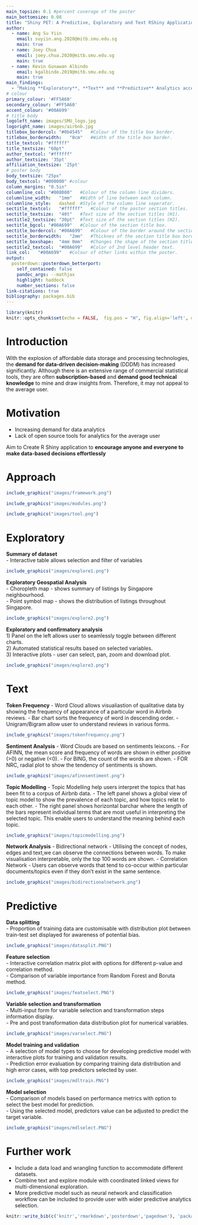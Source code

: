 ```yaml
---
main_topsize: 0.1 #percent coverage of the poster
main_bottomsize: 0.08
title: "Shiny PET: A Predictive, Exploratory and Text RShiny Application using Airbnb data"
author:
  - name: Ang Su Yiin
    email: suyiin.ang.2020@mitb.smu.edu.sg
    main: true
  - name: Joey Chua
    email: joey.chua.2020@mitb.smu.edu.sg
    main: true
  - name: Kevin Gunawan Albindo
    email: kgalbindo.2019@mitb.smu.edu.sg
    main: true    
main_findings:
  - "Making **Exploratory**, **Text** and **Predictive** Analytics accessible to everyone"
# colour
primary_colour: '#FF5A60'
secondary_colour: '#FF5A60'
accent_colour: '#00A699'
# title body
logoleft_name: images/SMU_logo.jpg
logoright_name: images/airbnb.jpg
titlebox_bordercol:	"#0b4545"	#Colour of the title box border.
titlebox_borderwidth:	"0cm"	#Width of the title box border.
title_textcol: "#ffffff"
title_textsize: "60pt"
author_textcol: "#ffffff" 
author_textsize: '35pt'
affiliation_textsize: '25pt'
# poster body
body_textsize: "25px"
body_textcol: "#000000" #colour
column_margins: "0.5in"
columnline_col:	"#008080"	#Colour of the column line dividers.
columnline_width:	"1mm"	#Width of line between each column.
columnline_style:	dashed	#Style of the column line seperator.
sectitle_textcol:	"#ffffff"	#Colour of the poster section titles.
sectitle_textsize:	"40t"	#Text size of the section titles (H1).
sectitle2_textsize:	"30pt"	#Text size of the section titles (H2).
sectitle_bgcol:	"#00A699"	#Colour of the section title box.
sectitle_bordercol:	"#00A699"	#Colour of the border around the section title box.
sectitle_borderwidth:	"2mm"	#Thicknes of the section title box border.
sectitle_boxshape:	"4mm 0mm"	#Changes the shape of the section title box.
sectitle2_textcol:	"#00A699"	#Color of 2nd level header text.
link_col:	"#00A699"	#Colour of other links within the poster.
output: 
  posterdown::posterdown_betterport:
    self_contained: false
    pandoc_args: --mathjax
    highlight: haddock
    number_sections: false
link-citations: true
bibliography: packages.bib
---
```


```r
library(knitr)
knitr::opts_chunk$set(echo = FALSE,  fig.pos = "H", fig.align='left', dpi = 300)
```

# Introduction

With the explosion of affordable data storage and processing technologies, the **demand for data-driven decision-making** (DDDM) has increased significantly. Although there is an extensive range of commercial statistical tools, they are often **subscription-based** and **demand good technical knowledge** to mine and draw insights from. Therefore, it may not appeal to the average user. 

# Motivation
- Increasing demand for data analytics  
- Lack of open source tools for analytics for the average user  

Aim to Create R Shiny application to **encourage anyone and everyone to make data-based decisions effortlessly** 

# Approach

```r
include_graphics("images/framework.png")
```

```r
include_graphics("images/modules.png")
```

```r
include_graphics("images/tool.png")
```

# Exploratory 
**Summary of dataset**  
- Interactive table allows selection and filter of variables 
```r
include_graphics("images/explore1.png")
```

**Exploratory Geospatial Analysis**  
- Choropleth map - shows summary of listings by Singapore neighbourhood.  
- Point symbol map - shows the distribution of listings throughout Singapore.  
```r
include_graphics("images/explore2.png")
```

**Exploratory and confirmatory analysis**  
1) Panel on the left allows user to seamlessly toggle between different charts.  
2) Automated statistical results based on selected variables.  
3) Interactive plots - user can select, pan, zoom and download plot.  
```r
include_graphics("images/explore3.png")
```


# Text

**Token Frequency**
- Word Cloud allows visualiastion of qualitative data by showing the frequency of appearance of a particular word in Airbnb reviews. 
- Bar chart sorts the frequency of word in descending order. 
- Unigram/Bigram allow user to understand reviews in various forms.
```r
include_graphics("images/tokenfrequency.png")
```

**Sentiment Analysis**
- Word Clouds are based on sentiments leixcons.
- For AFINN, the mean score and frequency of words are shown in either positive (>0) or negative (<0).
- For BING, the count of the words are shown.
- FOR NRC, radial plot to show the tendency of sentiments is shown.
```r
include_graphics("images/afinnsentiment.png")
```

**Topic Modelling**
- Topic Modelling help users interpret the topics that has been fit to a corpus of Airbnb data. 
- The left panel shows a global view of topic model to show the prevalence of each topic, and how topics relat to each other.
- The right panel shows horizontal barchar where the length of the bars represent individual terms that are most useful in interpreting the selected topic. This enable users to understand the meaning behind each topic.
```r
include_graphics("images/topicmodelling.png")
```

**Network Analysis**
- Bidirectional network - Utilising the concept of nodes, edges and text,we can observe the connections between words. To make visualisation interpretable, only the top 100 words are shown.
- Correlation Network -  Users can observe words that tend to co-occur within particular documents/topics even if they don't exist in the same sentence.
```r
include_graphics("images/bidirectionalnetwork.png")
```

# Predictive
**Data splitting**  
- Proportion of training data are customisable with distribution plot between train-test set displayed for awareness of potential bias.  
```r
include_graphics("images/datasplit.PNG")
```

**Feature selection**  
- Interactive correlation matrix plot with options for different p-value and correlation method.  
- Comparison of variable importance from Random Forest and Boruta method.  
```r
include_graphics("images/featselect.PNG")
```

**Variable selection and transformation**  
- Multi-input form for variable selection and transformation steps information display.  
- Pre and post transformation data distribution plot for numerical variables.  
```r
include_graphics("images/varselect.PNG")
```

**Model training and validation**  
- A selection of model types to choose for developing predictive model with interactive plots for training and validation results.  
- Prediction error evaluation by comparing training data distribution and high error cases, with top predictors selected by user.  
```r
include_graphics("images/mdltrain.PNG")
```

**Model selection**  
- Comparison of models based on performance metrics with option to select the best model for prediction.  
- Using the selected model, predictors value can be adjusted to predict the target variable.  
```r
include_graphics("images/mdlselect.PNG")
```

# Further work
- Include a data load and wrangling function to accommodate different datasets.
- Combine text and explore module with coordinated linked views for multi-dimensional exploration.
- More predictive model such as neural network and classification workflow can be included to provide user with wider predictive analytics selection.  


```r
knitr::write_bib(c('knitr','rmarkdown','posterdown','pagedown'), 'packages.bib')
```

